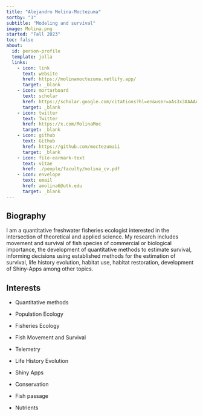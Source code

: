```yaml
---
title: "Alejandro Molina-Moctezuma"
sortby: "3"
subtitle: "Modeling and survival"
image: Molina.png
started: "Fall 2023"
toc: false
about:
  id: person-profile
  template: jolla
  links:
    - icon: link
      text: website
      href: https://molinamoctezuma.netlify.app/
      target: _blank
    - icon: mortarboard
      text: scholar
      href: https://scholar.google.com/citations?hl=en&user=aAs3x3AAAAAJ
      target: _blank
    - icon: twitter
      text: Twitter
      href: https://x.com/MolinaMoc
      target: _blank
    - icon: github
      text: Github
      href: https://github.com/moctezumaii
      target: _blank
    - icon: file-earmark-text
      text: vitae
      href: ./people/faculty/molina_cv.pdf
    - icon: envelope
      text: email
      href: amolina6@utk.edu
      target: _blank
---
```


::: {#person-profile}
:::

## Biography

I am a quantitative freshwater fisheries ecologist interested in the intersection of theoretical and applied science. My research includes movement and survival of fish species of commercial or biological importance, the development of quantitative methods to estimate survival, informing decisions using established methods for the estimation of survival, life history evolution, habitat use, habitat restoration, development of Shiny-Apps among other topics.

## Interests

-   Quantitative methods

-   Population Ecology

-   Fisheries Ecology

-   Fish Movement and Survival

-   Telemetry

-   Life History Evolution

-   Shiny Apps

-   Conservation

-   Fish passage

-   Nutrients
